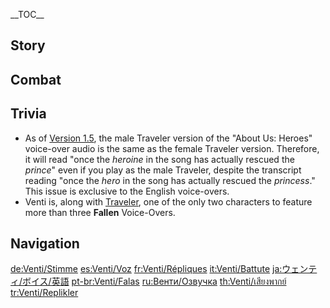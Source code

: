 {{CharacterTabs}}
{{LanguageTabs}}

__TOC__
==Story==
{{VO/Story
|character           = Venti

|vo_01_01_title      = Hello
|vo_01_01_file       = VO_{language}{character} Hello.ogg
|vo_01_01_tx         = *Yawn* That was a refreshing sleep. Ah, [[Traveler]], we meet again! What? You don't remember me? Ahaha, well, allow me to join you on your quest once again. I must see to it that the bards of the world tell the Traveler's tales!

|vo_02_01_title      = Chat: Playing the Lyre
|vo_02_01_file       = VO_{language}{character} Chat - Playing the Lyre.ogg
|vo_02_01_tx         = Sure, I'll play you another tune, but it'll cost you an apple.
|vo_02_02_title      = Chat: Apple Cider
|vo_02_02_file       = VO_{language}{character} Chat - Apple Cider.ogg
|vo_02_02_tx         = Right now I wish I was sitting at the top of a tree, looking out over a meadow, cider in hand... *sigh*
|vo_02_03_title      = Chat: Ballads
|vo_02_03_file       = VO_{language}{character} Chat - Ballads.ogg
|vo_02_03_tx         = Come on Traveler, let's go! The world is full of lost ballads just waiting to be rediscovered.

<!-- Weather -->
|vo_03_01_title      = When It Rains
|vo_03_01_file       = VO_{language}{character} When It Rains.ogg
|vo_03_01_tx         = Let's go jumping in puddles and see who can make the biggest splash!
|vo_03_02_title      = After the Rain
|vo_03_02_file       = VO_{language}{character} After the Rain.ogg
|vo_03_02_tx         = It's stopped raining already? A shame, I wanted to play some more.
|vo_03_03_title      = When It Snows
|vo_03_03_file       = VO_{language}{character} When It Snows.ogg
|vo_03_03_tx         = Let's wait till the snow gets heavier and have a snowball fight!
|vo_03_04_title      = When the Wind Is Blowing
|vo_03_04_file       = VO_{language}{character} When the Wind Is Blowing.ogg
|vo_03_04_tx         = The wind has returned! Quick, let's go gliding!

|vo_04_01_title      = Good Morning
|vo_04_01_file       = VO_{language}{character} Good Morning.ogg
|vo_04_01_tx         = Morning! What's in store for today?
|vo_04_02_title      = Good Afternoon
|vo_04_02_file       = VO_{language}{character} Good Afternoon.ogg
|vo_04_02_tx         = My tummy is rumbling, but I can't get caught pilfering food from the [[Dawn Winery]] again... Oh, it's you! Where are you heading? May I join?
|vo_04_03_title      = Good Evening
|vo_04_03_file       = VO_{language}{character} Good Evening.ogg
|vo_04_03_tx         = I'm still not sleepy, fancy an evening stroll?
|vo_04_04_title      = Good Night
|vo_04_04_file       = VO_{language}{character} Good Night.ogg
|vo_04_04_tx         = Off to the land of nod? Haha, Farewell my friend!

|vo_05_01_title      = About {name}
|vo_05_01_file       = VO_{language}{character} About {character}.ogg
|vo_05_01_tx         = Practice? Me? There's no need - I already know every song in [[Teyvat]]!

|vo_06_01_title      = About Us: New Songs
|vo_06_01_file       = VO_{language}{character} About Us - New Songs.ogg
|vo_06_01_tx         = I have decided to write a song about you! What are you giving me that look for? Can't afford it? Don't be preposterous, the price for you, my friend, is precisely zero [[Mora]]! Although... one thing you could do is tell me a few more of your stories!
|vo_06_02_title      = About Us: Heroes
|vo_06_02_friendship = 6
|vo_06_02_tx         = {{A|VO Venti About Us - Heroes (A).ogg}} {{A|VO Venti About Us - Heroes (B).ogg}} Haha, once the {{MC|m=hero|f=heroine|mc=1}} in the song has actually rescued the {{MC|m=princess|f=prince|mc=1}}, I will ensure this song spreads to every corner of the continent!
|vo_06_03_title      = About Us: Apostles
|vo_06_03_friendship = 6
|vo_06_03_quest      = Song of the Dragon and Freedom
|vo_06_03_file       = VO_{language}{character} About Us - Apostles.ogg
|vo_06_03_tx         = An evening breeze really sets the mood for becoming my disciple, don't you think? We can do it right now, you just need to make me a small offering...
|vo_06_04_title      = About Us: Requests
|vo_06_04_friendship = 6
|vo_06_04_quest      = Song of the Dragon and Freedom
|vo_06_04_file       = VO_{language}{character} About Us - Requests.ogg
|vo_06_04_tx         = What's that? You think I should try harder to be a good [[Anemo Archon]]? Well you could be a better devotee too... you could be more pious, more passionate, or... um...
|vo_06_04_mention    = Barbatos

|vo_07_01_title      = About the [[Vision]]
|vo_07_01_friendship = 4
|vo_07_01_file       = VO_{language}{character} About the Vision.ogg
|vo_07_01_tx         = Hmm? You want to know about my Vision? Oh, go on then, take a look for yourself. I can make you a matching one if you like! Hehehe.
|vo_07_02_title      = Something to Share
|vo_07_02_file       = VO_{language}{character} Something to Share.ogg
|vo_07_02_tx         = Olah! Haha, that's how the [[Hilichurls]] say "hello". Why, I learned it to aid with my songwriting, of course! Vast knowledge makes for a richer composition... That said, I haven't actually written any songs in [[Hilichurlian]] so far...
|vo_07_03_title      = Interesting Things
|vo_07_03_file       = VO_{language}{character} Interesting Things.ogg
|vo_07_03_tx         = Traveler, have you ever seen a [[cecilia]]? It's a magnificent white wildflower that only grows on the most remote mountains and clifftops. To me, at least, it is the most beautiful flower in all of Teyvat.

|vo_08_01_title      = About [[Jean]]
|vo_08_01_friendship = 4
|vo_08_01_file       = VO_{language}{character} About Jean.ogg
|vo_08_01_tx         = Acting Grand Master Jean... Well, what do you think of her? Yes, I couldn't agree more: conscientious, courageous... kind and considerate too. Reminds me of another good friend...
|vo_08_01_mention    = Jean

|vo_08_02_title      = About [[Diluc]]
|vo_08_02_friendship = 4
|vo_08_02_file       = VO_{language}{character} About Diluc.ogg
|vo_08_02_tx         = I'm not surprised you want to befriend Master Diluc, just think of all vintage wine he must have stored away... Mwuhahaha... Huh? He doesn't let you sample it? Not even the slightest drop? Huh... Well, I guess you can still appreciate the aroma. That's still better than no wine at all, right? No?
|vo_08_02_mention    = Diluc

|vo_08_03_title      = About [[Barbara]]
|vo_08_03_friendship = 4
|vo_08_03_file       = VO_{language}{character} About Barbara.ogg
|vo_08_03_tx         = The darling Deaconess with the sweet singing voice &mdash; do you know her? You do? Idol, huh? Meet and greets? Concerts? Wow... That's the power of music for you...
|vo_08_03_mention    = Barbara

|vo_08_04_title      = About [[Razor]]
|vo_08_04_friendship = 4
|vo_08_04_file       = VO_{language}{character} About Razor.ogg
|vo_08_04_tx         = Ah yes, the white-haired fellow from [[Wolvendom]]? Raised by wolves? Really? ... No wonder his scent is so familiar...
|vo_08_04_mention    = Razor

|vo_08_05_title      = About [[Mona]]
|vo_08_05_friendship = 4
|vo_08_05_file       = VO_{language}{character} About Mona.ogg
|vo_08_05_tx         = Oh, that astrologer? How should I put it? Fortune telling and my singing are the same. Both lead to you being so poor you can't even cough up the money for a drink! ...You think that astrology is a cultural tradition, so at least still has some value? Hmph, so rude. In that case, so too is singing, so it still has its value too!
|vo_08_05_mention    = Mona

|vo_08_06_title      = About [[Diona]]
|vo_08_06_friendship = 4
|vo_08_06_file       = VO_{language}{character} About Diona.ogg
|vo_08_06_tx         = There's a special drink known far and wide at [[Cat's Tail]]. But it ah... ahh... ACHOO! *sniffs* How about you go and fetch one for me? I'll be truly thankful, I promise.
|vo_08_06_mention    = Diona

|vo_08_07_title      = About [[Albedo]]
|vo_08_07_friendship = 4
|vo_08_07_file       = VO_{language}{character} About Albedo.ogg
|vo_08_07_tx         = How do you explain white chalk in black soil, or the earth's dense crust amidst the emptiness of space? Same reason the purest soil gave birth to human life... It's an ancient power with unmistakable properties. Trying to harness it is dangerous indeed, I can't imagine what would happen if someone lost control of it in the city... Ah, never mind! What goes on within [[Mondstadt]]'s walls is up to Mondstadt's people to deal with!
|vo_08_07_mention    = Albedo

|vo_08_08_title      = About [[Morax]]
|vo_08_08_friendship = 4
|vo_08_08_quest      = A New Star Approaches
|vo_08_08_file       = VO_{language}{character} About Morax.ogg
|vo_08_08_tx         = Have you seen that gentleman around? Huh? He's just a normal man by the name of [[Zhongli]] now? That must be quite the change for that old block-head. Come with me to see him, will you? I have a vintage I dug up from [[Windrise]] that I can take as a condolence gift. Oh, ahh... did he still seem strong when you saw him? How strong? Am I likely to get blown away?
|vo_08_08_mention    = Morax,Zhongli

|vo_08_09_title      = About [[Eula]]
|vo_08_09_friendship = 4
|vo_08_09_file       = VO_{language}{character} About Eula.ogg
|vo_08_09_tx         = Eula has good taste when it comes to beverages of the alcoholic variety. Come summer or winter, she always likes them ice-cold. That's rare among Mondstadters these days! She and I would make great drinking buddies. Huh? My songs about the [[Lawrence Clan]]... She's heard them already? Eh, no harm done. Maybe she and I can do a duet sometime!
|vo_08_09_mention    = Eula

|vo_08_10_title      = About [[Ei|Baal]]
|vo_08_10_friendship = 4
|vo_08_10_quest      = Omnipresence Over Mortals
|vo_08_10_file       = VO_{language}{character} About Baal.ogg
|vo_08_10_tx         = So, I hear you defeated the mighty Raiden Shogun? Ah, I recall the days when she was a kagemusha, seeking to perfect her martial prowess. Hehe, she now no doubt employs a wide range of reasoning to get you to train with her. Oh but yes, come close and I shall let you in on her weakness &mdash; desserts!
|vo_08_10_mention    = Baal

|vo_08_11_title      = About [[Buer]]
|vo_08_11_friendship = 4
|vo_08_11_quest      = Akasha Pulses, the Kalpa Flame Rises
|vo_08_11_file       = VO_{language}{character} About Buer.ogg
|vo_08_11_tx         = The first thing you think of when you hear "Dendro Archon" is her power over dreams. Her dreams are akin to my ballads: full of emotion and imagination. It goes without saying that we get along really well.
|vo_08_11_mention    = Buer

|vo_08_12_title      = About [[Furina]]
|vo_08_12_friendship = 4
|vo_08_12_quest      = Masquerade of the Guilty
|vo_08_12_file       = VO_{language}{character} About Furina.ogg
|vo_08_12_tx         = A bard must be versed in both music and song, but a stage performer requires far more skills than just these... Hey, don't you think we should invite her over to put on a show at the next [[Windblume Festival]]? ...Huh? You want me to talk about how she saved Fontaine? Well, I mean, she's such a talented artiste, it's no wonder. I wouldn't be surprised even if she'd saved the entire world.
|vo_08_12_mention    = Furina

|vo_08_13_title      = About [[Mavuika|Haborym]]
|vo_08_13_friendship = 4
|vo_08_13_quest      = Incandescent Ode of Resurrection
|vo_08_13_file       = VO_{language}{character} About Haborym.ogg
|vo_08_13_tx         = This world sure is cruel, forcing generation upon generation of human heroes to become cannon fodder in the fight against the darkness. But, under Mavuika's leadership, they achieved a truly god-like feat... Hehe, starting with "[[Vennessa|her]]," I suppose the Natlanese have always been like that. Ah, right! I heard Mavuika likes to drink! Are you thinking what I'm thinking...?
|vo_08_13_mention    = Mavuika

|vo_09_01_title      = More About {name}: I
|vo_09_01_file       = VO_{language}{character} More About {character} - 01.ogg
|vo_09_01_tx         = Perfect timing, Traveler! I was about to ask you &mdash; what is your greatest wish?
|vo_09_02_title      = More About {name}: II
|vo_09_02_friendship = 3
|vo_09_02_file       = VO_{language}{character} More About {character} - 02.ogg
|vo_09_02_tx         = There's never a dull moment traveling with you! The only minor inconvenience is that pesky [[Paimon|little pixie thing]] that follows you everywhere... she never stops eating, I can't begin to imagine how much you spend on food!
|vo_09_02_mention    = "that pesky little pixie thing"
|vo_09_03_title      = More About {name}: III
|vo_09_03_friendship = 4
|vo_09_03_file       = VO_{language}{character} More About {character} - 03.ogg
|vo_09_03_tx         = The [[Pyro Archon]] is a wayward, warmongering wretch, and the [[Geo Archon]] is a brutish blundering buffoon! How do I know? Because, this is written in the epic poems of days gone by!
|vo_09_03_mention    = Morax,Pyro Archon
|vo_09_04_title      = More About {name}: IV
|vo_09_04_friendship = 5
|vo_09_04_file       = VO_{language}{character} More About {character} - 04.ogg
|vo_09_04_tx         = [[Celestia]]... I'm not sure even I could fly that far. In any case, the water there tastes foul and the fruit is bland. You know what that means? No cider! Haha, in that case, I wouldn't go there even if I was invited.
|vo_09_05_title      = More About {name}: V
|vo_09_05_friendship = 6
|vo_09_05_file       = VO_{language}{character} More About {character} - 05.ogg
|vo_09_05_tx         = My greatest wish? It has always been to roam free and experience the whole world. Now I would add that wherever I go, it simply must be with you! Each day with you is an adventure, and where adventurers go, storytellers must follow!

|vo_10_01_title      = {name}'s Hobbies
|vo_10_01_file       = VO_{language}{character} Hobbies.ogg
|vo_10_01_tx         = I like to drink! And I like the wind! If only there were such a thing as wind-brewed cider...
|vo_10_02_title      = {name}'s Troubles
|vo_10_02_file       = VO_{language}{character} Troubles.ogg
|vo_10_02_tx         = I'm actually highly allergic to cats, I start sneezing as soon as they enter the vicinity, and... Aaah... Aa-choo! Ugh, apparently I can't even THINK about cats without sneezing. Do you think there is a cure for this monstrous affliction?
|vo_10_03_title      = Favorite Food
|vo_10_03_file       = VO_{language}{character} Favorite Food.ogg
|vo_10_03_tx         = Here, have an apple. I just picked it. Look how ripe and juicy it is... *munching*... Truly the fruit of the gods.
|vo_10_04_title      = Least Favorite Food
|vo_10_04_file       = VO_{language}{character} Least Favorite Food.ogg
|vo_10_04_tx         = What's that tasty morsel you've got there... Eew! A melted cheese pancake! A smelly, sticky, slimy disgusting mess!

<!-- Receiving a Gift -->
|vo_11_01_title      = Receiving a Gift: I
|vo_11_01_file       = VO Venti Receiving a Gift - 01.ogg
|vo_11_01_tx         = Ahh, quite delightful! So... could I get the same thing again tomorrow? ...And maybe the day after that?

|vo_11_02_title      = Receiving a Gift: II
|vo_11_02_file       = VO Venti Receiving a Gift - 02.ogg
|vo_11_02_tx         = Oof, I'm so full... I'll have to pass on the post-meal fruits this time...

|vo_11_03_title      = Receiving a Gift: III
|vo_11_03_file       = VO Venti Receiving a Gift - 03.ogg
|vo_11_03_tx         = I can't believe it, but I don't think I can stomach this... Oh boy... What a predicament.

|vo_12_01_title      = Birthday
|vo_12_01_file       = VO_{language}{character} Birthday.ogg
|vo_12_01_tx         = Someone once told me you're supposed to eat a cake on your birthday... Tada! Here's your birthday cake &mdash; it's apple flavored! And here's a spoon. The cake didn't rise properly in the oven, that's why it looks more akin to an apple pie... Ugh, baking is really quite complicated!

|vo_13_01_title      = Feelings About Ascension: Intro
|vo_13_01_ascension  = 1
|vo_13_01_file       = VO_{language}{character} Feelings About Ascension - 01.ogg
|vo_13_01_tx         = Woah! What was that?
|vo_13_02_title      = Feelings About Ascension: Building Up
|vo_13_02_ascension  = 2
|vo_13_02_file       = VO_{language}{character} Feelings About Ascension - 02.ogg
|vo_13_02_tx         = Good work. Shall we repose for a moment, with a tune? Shall it be a capriccio, or a serenade?
|vo_13_03_title      = Feelings About Ascension: Climax
|vo_13_03_ascension  = 4
|vo_13_03_file       = VO_{language}{character} Feelings About Ascension - 03.ogg
|vo_13_03_tx         = Come, sit with me. I've written a new poem. I call it "Wind of the Traveler."
|vo_13_04_title      = Feelings About Ascension: Conclusion
|vo_13_04_ascension  = 6
|vo_13_04_file       = VO_{language}{character} Feelings About Ascension - 04.ogg
|vo_13_04_tx         = Hmm... Though I've long since viewed this scenery a great many times, there is something different about seeing it again with you. Surely you're not still concealing some other wondrous abilities? Hmm, even if you were, it would simply further prove that my intuition is correct.
}}

==Combat==
{{Combat VO
|character           = Venti

|skill_1_tx          = Yoo-Hoo!
|skill_2_tx          = Here we go!
|skill_3_tx          = Brace yourselves!
|skill_4_tx          = Let's play!
<!-- these do not seem to be accessible in-game
|skill_5_file        = Elemental Skill 2 01,Elemental Skill 2 02
-->

|burst_1_tx          = Think you can get away?
|burst_2_tx          = Time for takeoff!

|sprint-s_1_tx       = Wouldn't gliding be faster?
|sprint-s_2_file     = Sprint Start 02,Sprint Start 03,Sprint Start 04

|glider_1_tx         = Yahoo!
|glider_2_file       = Deploying Wind Glider 02,Deploying Wind Glider 03,Deploying Wind Glider 04

|chest_1_tx          = *clears throat* Have you heard The Ballad of the Treasure Chest?
|chest_2_tx          = Thank Barbatos! Wait a minute...
|chest_2_mention     = Barbatos
|chest_3_tx          = What a find! I wonder how many bottles this'll be worth...

|low-hp_1_tx         = Ugh, I'm not in the mood for this!
|low-hp_2_tx         = ...Oh dear.
|low-hp_3_tx         = That was uncalled for.

|ally-low-hp_1_tx    = Let me try!
|ally-low-hp_2_tx    = Don't give up!

|fallen_1_tx         = Let me sleep a while...
|fallen_2_tx         = Oh no, my lyre is broken...
|fallen_3_tx         = Ah... Ugh...
|fallen_4_file       = Fallen 04

|hit-l_1_file        = Light Hit Taken 02
|hit-l_1_tx          = Ah!
|hit-l_2_file        = Light Hit Taken 01
|hit-l_2_actual_tx   = What?!
|hit-l_3_file        = Light Hit Taken 03,Light Hit Taken 04,Light Hit Taken 05,Light Hit Taken 06

|hit-h_1_file        = Heavy Hit Taken 02
|hit-h_1_tx          = How rude!
|hit-h_2_file        = Heavy Hit Taken 01,Heavy Hit Taken 03,Heavy Hit Taken 04,Heavy Hit Taken 05,Heavy Hit Taken 06

|join_1_tx           = Give me a moment to compose myself.
|join_2_tx           = Didn't keep you waiting, did I?
|join_3_tx           = Ready for a rehearsal?

|atk-l_1_file        = Light Attack 01,Light Attack 02,Light Attack 03,Light Attack 04,Light Attack 05,Light Attack 06,Light Attack 07

|atk-m_1_file        = Mid Attack 01,Mid Attack 02,Mid Attack 03

|atk-h_1_file        = Heavy Attack 01,Heavy Attack 02,Heavy Attack 03

|climb_1_file        = Climbing 01,Climbing 02,Climbing 03,Climbing 04,Climbing 05

|climb-b_1_file      = Climbing Breath 01,Climbing Breath 02,Climbing Breath 03,Climbing Breath 04

|jump_1_file         = Jumping 01,Jumping 02,Jumping 03,Jumping 04,Jumping 05
}}

==Trivia==
* As of [[Version 1.5]], the male Traveler version of the "About Us: Heroes" voice-over audio is the same as the female Traveler version. Therefore, it will read "once the ''heroine'' in the song has actually rescued the ''prince''" even if you play as the male Traveler, despite the transcript reading "once the ''hero'' in the song has actually rescued the ''princess''." This issue is exclusive to the English voice-overs.
* Venti is, along with [[Traveler]], one of the only two characters to feature more than three '''Fallen''' Voice-Overs.

==Navigation==
{{Character Navbox|VO}}

[[de:Venti/Stimme]]
[[es:Venti/Voz]]
[[fr:Venti/Répliques]]
[[it:Venti/Battute]]
[[ja:ウェンティ/ボイス/英語]]
[[pt-br:Venti/Falas]]
[[ru:Венти/Озвучка]]
[[th:Venti/เสียงพากย์]]
[[tr:Venti/Replikler]]